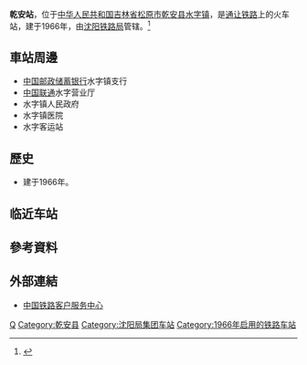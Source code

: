 {{noteTA
|1=zh-cn:始发车次; zh-hk:列車班次;
|2=zh-cn:车次; zh-hk:班次;
}}
{{Not|迁安站}}
{{Infobox China railway station
|车站名称 = 乾安站
|图片 = 
|图片介绍 = 
|其他名称 = 
|车站拼音 = Qian'an
|英文名称 =Qian'an Railway Station
|车站代码 = 56900<ref>{{cite book|title=中华人民共和国铁路车站代码（GB/T 10302-2010）|publisher=中国标准出版社|year=2010|isbn=155066140495|ignore-isbn-error=true|pages=28}}</ref>
|电报码 = QOT<ref>{{cite book|author=铁道部电子计算技术中心, 铁道部运输局|title=铁路车站站名代码表：TMIS使用|publisher=中国铁道出版社|location=北京|year=1998|isbn=9787113030995|pages=140}}</ref><ref>{{cite book|author=[[中华人民共和国铁道部|中华人民共和国铁道部]]|title=铁路电报站名略号（2012）|publisher=中国铁道出版社|location=北京|year=2012|unified=15113·3468|pages=101}}</ref>
|拼音码 = QAN
|address = [[吉林省|吉林省]][[松原市_(吉林省)|松原市]][[乾安县|乾安县]][[水字镇|水字镇]]
|坐标 = {{coord|45.097387|123.873895|display=inline,title}}
|归属 = [[沈阳铁路局|沈阳铁路局]]
|线路 = [[通让铁路|通让铁路]]
|车站等级 = [[三等站_(中铁)|三等站]]
|月台数目 = 
|股道数目 = 
}}
'''乾安站'''，位于[[中华人民共和国|中华人民共和国]][[吉林省|吉林省]][[松原市_(吉林省)|松原市]][[乾安县|乾安县]][[水字镇|水字镇]]，是[[通让铁路|通让铁路]]上的火车站，建于1966年，由[[沈阳铁路局|沈阳铁路局]]管辖。<ref>{{Cite web |url=http://search.huochepiao.com/huochezhan/jieshao/422.htm |title=乾安火车站介绍 |accessdate=2018-02-07 |archive-date=2018-02-07 |archive-url=https://web.archive.org/web/20180207182850/http://search.huochepiao.com/huochezhan/jieshao/422.htm |dead-url=no }}</ref>
==車站周邊==
* [[中国邮政储蓄银行|中国邮政储蓄银行]]水字镇支行
* [[中国联通|中国联通]]水字营业厅
* 水字镇人民政府
* 水字镇医院
* 水字客运站

==歷史==
* 建于1966年。
==临近车站==
{{start rail box|[[File:China_Railways.svg|16px]] [[中国铁路|中国铁路]]}}
{{s-inop|[[奈字井站|奈字井站]]|{{站|通辽}}方向}}
{{s-line|[[通让铁路|通让铁路]]<br />乾安站}}
{{s-inop|[[署字井站|署字井站]]|{{站|大庆西}}方向}}
{{end box}}
==參考資料==
{{reflist}}
==外部連結==
* [http://www.12306.cn/mormhweb/ 中国铁路客户服务中心]{{Wayback|url=http://www.12306.cn/mormhweb/ |date=20180205163941 }}
{{China-rail-stub}}
{{通让铁路}}
[[Category:松原市铁路车站|Q]]
[[Category:乾安县|Category:乾安县]]
[[Category:沈阳局集团车站|Category:沈阳局集团车站]]
[[Category:1966年启用的铁路车站|Category:1966年启用的铁路车站]]